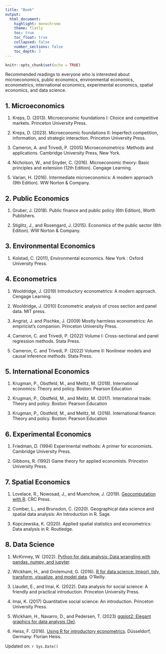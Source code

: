 ```yaml
---
title: "Book"
output:
  html_document:
    highlight: monochrome
    theme: flatly
    toc: true
    toc_float: true
    collapsed: false
    number_sections: false
    toc_depth: 3
---
```


```r
knitr::opts_chunk$set(echo = TRUE)
```

Recommended readings to everyone who is interested about microeconomics, public economics, environmental economics, econometrics, international economics, experimental economics, spatial economics, and data science.

## 1. Microeconomics

1.  Kreps, D. (2013). Microeconomic foundations I: Choice and competitive markets. Princeton University Press.

2.  Kreps, D. (2023). Microeconomic foundations II: Imperfect competition, information, and strategic interaction. Princeton University Press.

3.  Cameron, A. and Trivedi, P. (2005) Microeconometrics: Methods and applications. Cambridge University Press, New York.

4.  Nicholson, W., and Snyder, C. (2016). Microeconomic theory: Basic principles and extension (12th Edition). Cengage Learning.

5.  Varian, H. (2016). Intermediate microeconomics: A modern approach (9th Edition). WW Norton & Company.

## 2. Public Economics

1. Gruber, J. (2018). Public finance and public policy (6th Edition), Worth Publishers.

2. Stiglitz, J., and Rosengard, J. (2015). Economics of the public sector (6th Edition). WW Norton & Company.


## 3. Environmental Economics

1.  Kolstad, C. (2011), Environmental economics. New York : Oxford University Press.

## 4. Econometrics

1.  Wooldridge, J. (2019) Introductory econometrics: A modern approach. Cengage Learning.

2.  Wooldridge, J. (2010) Econometric analysis of cross section and panel data. MIT press.

3.  Angrist, J. and Pischke, J. (2009) Mostly harmless econometrics: An empiricist's companion. Princeton University Press.

4.  Cameron, C. and Trivedi, P. (2022) Volume I: Cross-sectional and panel regression methods. Stata Press.

5.  Cameron, C. and Trivedi, P. (2022) Volume II: Nonlinear models and causal inference methods. Stata Press.

## 5. International Economics

1. Krugman, P., Obstfeld, M., and Melitz, M. (2018). International economics: Theory and policy. Boston: Pearson Education

2. Krugman, P., Obstfeld, M., and Melitz, M. (2017). International trade: Theory and policy. Boston: Pearson Education

3. Krugman, P., Obstfeld, M., and Melitz, M. (2018). International finance: Theory and policy. Boston: Pearson Education

## 6. Experimental Economics

1.  Friedman, D. (1994) Experimental methods: A primer for economists. Cambridge University Press.

2.  Gibbons, R. (1992) Game theory for applied economists. Princeton University Press.

## 7. Spatial Economics

1.  Lovelace, R., Nowosad, J., and Muenchow, J. (2019). [Geocomputation with R](https://r.geocompx.org/index.html). CRC Press.

2.  Comber, L., and Brunsdon, C. (2020). Geographical data science and spatial data analysis: An Introduction in R. Sage.

3.  Kopczewska, K. (2020). Applied spatial statistics and econometrics: Data analysis in R. Routledge.

## 8. Data Science

1. McKinney, W. (2022). [Python for data analysis: Data wrangling with pandas. numpy, and jupyter](https://wesmckinney.com/book/).

2.  Wickham, H., and Grolemund, G. (2016). [R for data science: Import, tidy, transform, visualize, and model data](https://r4ds.had.co.nz/index.html). O'Reilly.

3.  Llaudet, E., and Imai, K. (2022). Data analysis for social science: A friendly and practical introduction. Princeton University Press.

4.  Imai, K. (2017) Quantitative social science: An introduction. Princeton University Press.

5.  Wickham, H., Navarro, D., and Pedersen, T. (2023) [ggplot2: Elegant graphics for data analysis (3e)](https://ggplot2-book.org/).

6.  Heiss, F. (2016). [Using R for introductory econometrics](http://www.urfie.net/?fbclid=IwAR0Iax1Am67ZTTUmaCf_zE7ObMVrcAZ-2hEsuJMErMCyi3qvlQ4WC9wttbI). Düsseldorf, Germany: Florian Heiss.

Updated on: `r Sys.Date()`
